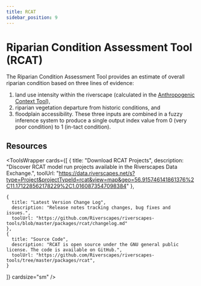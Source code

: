 ```yaml
---
title: RCAT
sidebar_position: 9
---
```


# Riparian Condition Assessment Tool (RCAT)

The Riparian Condition Assessment Tool provides an estimate of overall riparian condition based on three lines of evidence: 
1) land use intensity within the riverscape (calculated in the [Anthropogenic Context Tool](https://tools.riverscapes.net/anthro)), 
2) riparian vegetation departure from historic conditions, and 
3) floodplain accessibility. 
These three inputs are combined in a fuzzy inference system to produce a single output index value from 0 (very poor condition) to 1 (in-tact condition). 

## Resources

<ToolsWrapper
  cards={[
    {
      title: "Download RCAT Projects",
      description: "Discover RCAT model run projects available in the Riverscapes Data Exchange.",
      toolUrl: "https://data.riverscapes.net/s?type=Project&projectTypeId=rcat&view=map&geo=56.915746141861376%2C11.171228562178229%2C1.0160873547098384"
    },
    
    {
      title: "Latest Version Change Log",
      description: "Release notes tracking changes, bug fixes and issues.",
      toolUrl: "https://github.com/Riverscapes/riverscapes-tools/blob/master/packages/rcat/changelog.md"
    },
    {
      title: "Source Code",
      description: "RCAT is open source under the GNU general public license. The code is available on GitHub.",
      toolUrl: "https://github.com/Riverscapes/riverscapes-tools/tree/master/packages/rcat",
    }
  ]}
  cardsize="sm"
/>